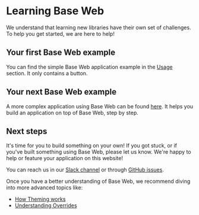 <!--
Copyright (c) 2018 Uber Technologies, Inc.

This source code is licensed under the MIT license found in the
LICENSE file in the root directory of this source tree.
-->



# Learning Base Web

We understand that learning new libraries have their own set of challenges. To help you get started, we are here to help!

## Your first Base Web example

You can find the simple Base Web application example in the [Usage](/getting-started/usage) section. It only contains a button.

## Your next Base Web example

A more complex application using Base Web can be found [here](https://github.com/tajo/fusion-baseui). It helps you build an application
on top of Base Web, step by step.

## Next steps

It's time for you to build something on your own! If you got stuck, or if you've built something using Base Web,
please let us know. We're happy to help or feature your application on this website!

You can reach us in our [Slack channel](https://join.slack.com/t/baseui/shared_invite/enQtNDI0NTgwMjU0NDUyLTk3YzM1NWY2MjY3NTVjNjk3NzY1MTE5OTI4Y2Q2ZmVkMTUyNDc1MTcwYjZhYjlhOWQ2M2NjOWJkZmQyNjFlYTA)
or through [GitHub issues](https://github.com/uber-web/baseui/issues).

Once you have a better understanding of Base Web, we recommend diving into more advanced topics like:

* [How Theming works](/theming/custom-themes)
* [Understanding Overrides](/theming/understanding-overrides)

